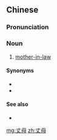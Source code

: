 ==Chinese==
{{zh-forms|husband; wife}}

===Pronunciation===
{{zh-pron
|m=zhàngmǔ,tl=y
|cat=n
}}

===Noun===
{{zh-noun}}

# [[mother-in-law]] {{gloss|wife's mother}}

====Synonyms====
* {{zh-l|岳母}}
* {{zh-l|丈母娘}}

====See also====
* {{zh-l|岳父}}

[[mg:丈母]]
[[zh:丈母]]